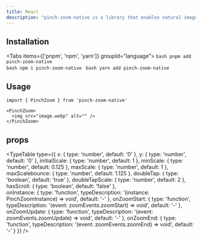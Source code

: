```yaml
---
title: React
description: "pinch-zoom-native is a library that enables natural image zoom in/out gestures."
---
```



## Installation
<Tabs items={['pnpm', 'npm', 'yarn']} groupId="language">
  <Tab value="pnpm">
    ```bash
    pnpm add pinch-zoom-native
    ```  
  </Tab>
  <Tab value="npm">
    ```bash
    npm i pinch-zoom-native
    ```
  </Tab>
  <Tab value="yarn">
    ```bash
    yarn add pinch-zoom-native
    ```
  </Tab>
</Tabs>

## Usage
```tsx
import { PinchZoom } from 'pinch-zoom-native'

<PinchZoom>
  <img src="image.webp" alt="" />
</PinchZoom>
```

## props
<TypeTable
  type={{
    x: {
      type: 'number',
      default: '0'
    },
    y: {
      type: 'number',
      default: '0'
    },
    initialScale: {
      type: 'number',
      default: 1
    },
    minScale: {
      type: 'number',
      default: 0.125
    },
    maxScale: {
      type: 'number',
      default: 1
    },
    maxScalebounce: {
      type: 'number',
      default: 1.125
    },
    doubleTap: {
      type: 'boolean',
      default: 'true'
    },
    doubleTapScale: {
      type: 'number',
      default: 2
    },
    hasScroll: {
      type: 'boolean',
      default: 'false'
    },    
    onInstance: {
      type: 'function',
      typeDescription: '(instance: PinchZoomInstance) => void',
      default: '-'
    },
    onZoomStart: {
      type: 'function',
      typeDescription: '(event: zoomEvents.zoomStart) => void',
      default: '-'
    },
    onZoomUpdate: {
      type: 'function',
      typeDescription: '(event: zoomEvents.zoomUpdate) => void',
      default: '-'
    },
    onZoomEnd: {
      type: 'function',
      typeDescription: '(event: zoomEvents.zoomEnd) => void',
      default: '-'
    }
  }}
/>